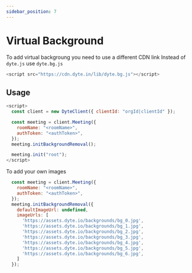 ```yaml
---
sidebar_position: 7
---
```


# Virtual Background

To add virtual backgroung you need to use a different CDN link
Instead of `dyte.js` use `dyte.bg.js`

```js
<script src="https://cdn.dyte.in/lib/dyte.bg.js"></script>
```

## Usage

```js
<script>
  const client = new DyteClient({ clientId: "orgId|clientId" });

  const meeting = client.Meeting({
    roomName: "<roomName>",
    authToken: "<authToken>",
  });
  meeting.initBackgroundRemoval();

  meeting.init("root");
</script>
```

To add your own images

```javascript
  const meeting = client.Meeting({
    roomName: "<roomName>",
    authToken: "<authToken>",
  });
  meeting.initBackgroundRemoval({
    defaultImageUrl: undefined,
    imageUrls: [
      'https://assets.dyte.io/backgrounds/bg_0.jpg',
      'https://assets.dyte.io/backgrounds/bg_1.jpg',
      'https://assets.dyte.io/backgrounds/bg_2.jpg',
      'https://assets.dyte.io/backgrounds/bg_3.jpg',
      'https://assets.dyte.io/backgrounds/bg_4.jpg',
      'https://assets.dyte.io/backgrounds/bg_5.jpg',
      'https://assets.dyte.io/backgrounds/bg_6.jpg',
    ]
  });
```